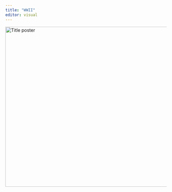 ```yaml
---
title: "WWII"
editor: visual
---
```


```{=html}
<img src="WWII_png.png" alt="Title poster" style="height: 500px; width:1000px;"/>
```
